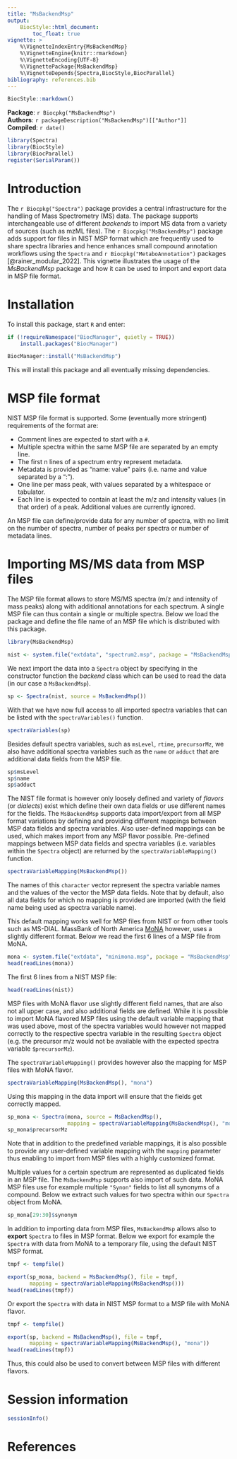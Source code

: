 ```yaml
---
title: "MsBackendMsp"
output:
    BiocStyle::html_document:
        toc_float: true
vignette: >
    %\VignetteIndexEntry{MsBackendMsp}
    %\VignetteEngine{knitr::rmarkdown}
    %\VignetteEncoding{UTF-8}
    %\VignettePackage{MsBackendMsp}
    %\VignetteDepends{Spectra,BiocStyle,BiocParallel}
bibliography: references.bib
---
```


```r
BiocStyle::markdown()
```

**Package**: `r Biocpkg("MsBackendMsp")`<br />
**Authors**: `r packageDescription("MsBackendMsp")[["Author"]] `<br />
**Compiled**: `r date()`

```r
library(Spectra)
library(BiocStyle)
library(BiocParallel)
register(SerialParam())
```

# Introduction

The `r Biocpkg("Spectra")` package provides a central infrastructure for the
handling of Mass Spectrometry (MS) data. The package supports interchangeable
use of different *backends* to import MS data from a variety of sources (such as
mzML files). The `r Biocpkg("MsBackendMsp")` package adds support for files in
NIST MSP format which are frequently used to share spectra libraries and hence
enhances small compound annotation workflows using the `Spectra` and 
`r Biocpkg("MetaboAnnotation")` packages [@rainer_modular_2022]. This vignette
illustrates the usage of the *MsBackendMsp* package and how it can be used to
import and export data in MSP file format.


# Installation

To install this package, start `R` and enter:

```r
if (!requireNamespace("BiocManager", quietly = TRUE))
    install.packages("BiocManager")

BiocManager::install("MsBackendMsp")
```

This will install this package and all eventually missing dependencies.


# MSP file format

NIST MSP file format is supported. Some (eventually more stringent) requirements
of the format are:

- Comment lines are expected to start with a `#`.
- Multiple spectra within the same MSP file are separated by an empty line.
- The first n lines of a spectrum entry represent metadata.
- Metadata is provided as "name: value" pairs (i.e. name and value separated
  by a ":").
- One line per mass peak, with values separated by a whitespace or tabulator.
- Each line is expected to contain at least the m/z and intensity values (in
  that order) of a peak. Additional values are currently ignored.

An MSP file can define/provide data for any number of spectra, with no limit on
the number of spectra, number of peaks per spectra or number of metadata lines.


# Importing MS/MS data from MSP files

The MSP file format allows to store MS/MS spectra (m/z and intensity of mass
peaks) along with additional annotations for each spectrum. A single MSP file
can thus contain a single or multiple spectra. Below we load the package and
define the file name of an MSP file which is distributed with this package.

```r
library(MsBackendMsp)

nist <- system.file("extdata", "spectrum2.msp", package = "MsBackendMsp")
```

We next import the data into a `Spectra` object by specifying in the constructor
function the *backend* class which can be used to read the data (in our case a
`MsBackendMsp`).

```r
sp <- Spectra(nist, source = MsBackendMsp())
```

With that we have now full access to all imported spectra variables that can be
listed with the `spectraVariables()` function.

```r
spectraVariables(sp)
```

Besides default spectra variables, such as `msLevel`, `rtime`, `precursorMz`, we
also have additional spectra variables such as the `name` or `adduct` that are
additional data fields from the MSP file.

```r
sp$msLevel
sp$name
sp$adduct
```

The NIST file format is however only loosely defined and variety of *flavors*
(or *dialects*) exist which define their own data fields or use different names
for the fields. The `MsBackendMsp` supports data import/export from all MSP
format variations by defining and providing different mappings between MSP data
fields and spectra variables. Also user-defined mappings can be used, which
makes import from any MSP flavor possible. Pre-defined mappings between MSP data
fields and spectra variables (i.e. variables within the `Spectra` object) are
returned by the `spectraVariableMapping()` function.

```r
spectraVariableMapping(MsBackendMsp())
```

The names of this `character` vector represent the spectra variable names and
the values of the vector the MSP data fields. Note that by default, also all
data fields for which no mapping is provided are imported (with the field name
being used as spectra variable name).

This default mapping works well for MSP files from NIST or from other tools such
as MS-DIAL. MassBank of North America [MoNA](https://mona.fiehnlab.ucdavis.edu/)
however, uses a slightly different format. Below we read the first 6 lines of a
MSP file from MoNA.

```r
mona <- system.file("extdata", "minimona.msp", package = "MsBackendMsp")
head(readLines(mona))
```

The first 6 lines from a NIST MSP file:

```r
head(readLines(nist))
```

MSP files with MoNA flavor use slightly different field names, that are also not
all upper case, and also additional fields are defined. While it is possible to
import MoNA flavored MSP files using the default variable mapping that was used
above, most of the spectra variables would however not mapped correctly to the
respective spectra variable in the resulting `Spectra` object (e.g. the
precursor m/z would not be available with the expected spectra variable
`$precursorMz`).

The `spectraVariableMapping()` provides however also the mapping for MSP files
with MoNA flavor.

```r
spectraVariableMapping(MsBackendMsp(), "mona")
```

Using this mapping in the data import will ensure that the fields get correctly
mapped.

```r
sp_mona <- Spectra(mona, source = MsBackendMsp(),
                   mapping = spectraVariableMapping(MsBackendMsp(), "mona"))
sp_mona$precursorMz
```

Note that in addition to the predefined variable mappings, it is also possible
to provide any user-defined variable mapping with the `mapping` parameter thus
enabling to import from MSP files with a highly customized format.

Multiple values for a certain spectrum are represented as duplicated fields in
an MSP file. The `MsBackendMsp` supports also import of such data. MoNA MSP
files use for example multiple `"Synon"` fields to list all synonyms of a
compound. Below we extract such values for two spectra within our `Spectra`
object from MoNA.

```r
sp_mona[29:30]$synonym
```

In addition to importing data from MSP files, `MsBackendMsp` allows also to
**export** `Spectra` to files in MSP format. Below we export for example the
`Spectra` with data from MoNA to a temporary file, using the default NIST MSP
format.

```r
tmpf <- tempfile()

export(sp_mona, backend = MsBackendMsp(), file = tmpf,
       mapping = spectraVariableMapping(MsBackendMsp()))
head(readLines(tmpf))
```

Or export the `Spectra` with data in NIST MSP format to a MSP file with MoNA
flavor.

```r
tmpf <- tempfile()

export(sp, backend = MsBackendMsp(), file = tmpf,
       mapping = spectraVariableMapping(MsBackendMsp(), "mona"))
head(readLines(tmpf))
```

Thus, this could also be used to convert between MSP files with different
flavors.


# Session information

```r
sessionInfo()
```

# References
